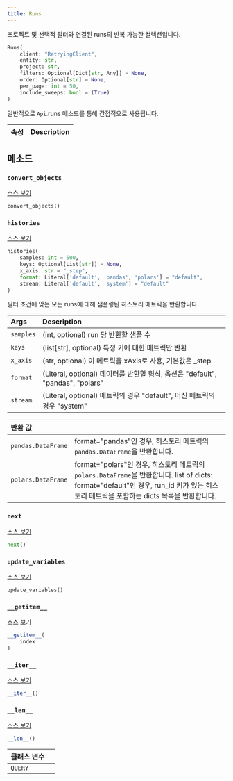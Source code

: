 ```yaml
---
title: Runs
---
```


<Card title="View the source code" href="https://www.github.com/wandb/wandb/tree/637bddf198525810add5804059001b1b319d6ad1/wandb/apis/public/runs.py#L64-L273" icon="github"/>

프로젝트 및 선택적 필터와 연결된 runs의 반복 가능한 컬렉션입니다.

```python
Runs(
    client: "RetryingClient",
    entity: str,
    project: str,
    filters: Optional[Dict[str, Any]] = None,
    order: Optional[str] = None,
    per_page: int = 50,
    include_sweeps: bool = (True)
)
```

일반적으로 `Api`.runs 메소드를 통해 간접적으로 사용됩니다.

| 속성 | Description |
| :--- | :--- |

## 메소드

### `convert_objects`

[소스 보기](https://www.github.com/wandb/wandb/tree/637bddf198525810add5804059001b1b319d6ad1/wandb/apis/public/runs.py#L141-L173)

```python
convert_objects()
```

### `histories`

[소스 보기](https://www.github.com/wandb/wandb/tree/637bddf198525810add5804059001b1b319d6ad1/wandb/apis/public/runs.py#L175-L270)

```python
histories(
    samples: int = 500,
    keys: Optional[List[str]] = None,
    x_axis: str = "_step",
    format: Literal['default', 'pandas', 'polars'] = "default",
    stream: Literal['default', 'system'] = "default"
)
```

필터 조건에 맞는 모든 runs에 대해 샘플링된 히스토리 메트릭을 반환합니다.

| Args | Description |
| :--- | :--- |
|  `samples` |  (int, optional) run 당 반환할 샘플 수 |
|  `keys` |  (list[str], optional) 특정 키에 대한 메트릭만 반환 |
|  `x_axis` |  (str, optional) 이 메트릭을 xAxis로 사용, 기본값은 _step |
|  `format` |  (Literal, optional) 데이터를 반환할 형식, 옵션은 "default", "pandas", "polars" |
|  `stream` |  (Literal, optional) 메트릭의 경우 "default", 머신 메트릭의 경우 "system" |

| 반환 값 |  |
| :--- | :--- |
|  `pandas.DataFrame` |  format="pandas"인 경우, 히스토리 메트릭의 `pandas.DataFrame`을 반환합니다. |
|  `polars.DataFrame` |  format="polars"인 경우, 히스토리 메트릭의 `polars.DataFrame`을 반환합니다. list of dicts: format="default"인 경우, run_id 키가 있는 히스토리 메트릭을 포함하는 dicts 목록을 반환합니다. |

### `next`

[소스 보기](https://www.github.com/wandb/wandb/tree/637bddf198525810add5804059001b1b319d6ad1/wandb/apis/paginator.py#L72-L79)

```python
next()
```

### `update_variables`

[소스 보기](https://www.github.com/wandb/wandb/tree/637bddf198525810add5804059001b1b319d6ad1/wandb/apis/paginator.py#L52-L53)

```python
update_variables()
```

### `__getitem__`

[소스 보기](https://www.github.com/wandb/wandb/tree/637bddf198525810add5804059001b1b319d6ad1/wandb/apis/paginator.py#L65-L70)

```python
__getitem__(
    index
)
```

### `__iter__`

[소스 보기](https://www.github.com/wandb/wandb/tree/637bddf198525810add5804059001b1b319d6ad1/wandb/apis/paginator.py#L26-L28)

```python
__iter__()
```

### `__len__`

[소스 보기](https://www.github.com/wandb/wandb/tree/637bddf198525810add5804059001b1b319d6ad1/wandb/apis/paginator.py#L30-L35)

```python
__len__()
```

| 클래스 변수 |  |
| :--- | :--- |
|  `QUERY`<a id="QUERY"></a> |   |
